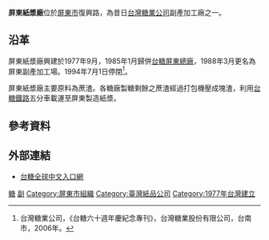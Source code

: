 '''屏東紙漿廠'''位於[[屏東市|屏東市]]復興路，為昔日[[台灣糖業公司|台灣糖業公司]]副產加工廠之一。

== 沿革 ==

屏東紙漿廠興建於1977年9月，1985年1月歸併[[台糖屏東總廠|台糖屏東總廠]]，1988年3月更名為屏東副產加工場。1994年7月1日停閉<ref name="台糖六十週年慶紀念專刊">台灣糖業公司，《台糖六十週年慶紀念專刊》，台灣糖業股份有限公司，台南市，2006年。</ref>。

屏東紙漿廠主要原料為蔗渣。各糖廠製糖剩餘之蔗渣經過打包機壓成塊渣，利用[[台糖鐵路|台糖鐵路]]五分車載運至屏東製造紙漿。

== 參考資料 ==
<div class="references-small">
<references />
</div>

== 外部連結 ==
* [http://www.taisugar.com.tw/chinese/index.aspx 台糖全球中文入口網] {{Wayback|url=http://www.taisugar.com.tw/chinese/index.aspx |date=20100829110525 }}
{{臺灣糖業}}
[[Category:屏東縣建築物|糖]]
[[Category:台灣糖業公司|副]]
[[Category:屏東市組織|Category:屏東市組織]]
[[Category:臺灣紙品公司|Category:臺灣紙品公司]]
[[Category:1977年台灣建立|Category:1977年台灣建立]]